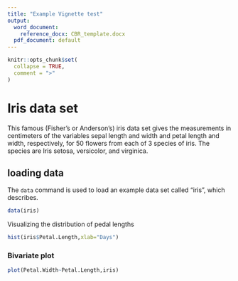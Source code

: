 ```yaml
---
title: "Example Vignette test"
output:
  word_document:
    reference_docx: CBR_template.docx
  pdf_document: default
---
```


```r
knitr::opts_chunk$set(
  collapse = TRUE,
  comment = ">"
)
```

# Iris data set
This famous (Fisher's or Anderson's) iris data set gives the measurements in centimeters of the variables sepal length and width and petal length and width, respectively, for 50 flowers from each of 3 species of iris. The species are Iris setosa, versicolor, and virginica.

## loading data
The `data` command is used to load an example data set called "iris", which describes.

```r
data(iris)
```


Visualizing the distribution of pedal lengths
```r
hist(iris$Petal.Length,xlab="Days")
```

### Bivariate plot

```r
plot(Petal.Width~Petal.Length,iris)
```
